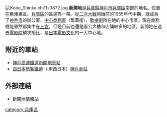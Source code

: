 {{Unreferenced|time=2019-12-07T00:01:42+00:00}}
[[File:Kobe_Shinkaichi11s3872.jpg|thumb]]
{{japanese|japanese=新開地|kana=しんかいち|romaji=Shinkaichi}}
'''新開地'''是[[兵庫縣|兵庫縣]][[神戶市|神戶市]][[兵庫區|兵庫區]]南部的地名。位置在舊湊東區、[[兵庫區|兵庫區]]的區邊界一帶。從[[二次大戰|二次大戰]]開始前的1955年代中期，就成為了[[神戶市|神戶市]]的辦公室、[[中心商務區|中心商務區]]（繁華街）、[[歡樂街|歡樂街]]所在地的中心市區。現在商務機能雖然都集中在[[三宮|三宮]]，但是目前也還是辦公大樓和店舖較多的地區。新開地在過去[[電影院|電影院]]鱗次櫛比，是[[日本電影文化|日本電影文化]]的一大中心地。

== 附近的車站 ==
*[[神戶高速鐵道|神戶高速鐵道]][[新開地車站|新開地車站]]
*[[西日本旅客鐵道|西日本旅客鐵道]]（JR西日本）[[神戶站_(兵庫縣)|神戶車站]]

== 外部連結 ==
* [http://www.shinkaichi.or.jp/ 新開地情報站] {{Wayback|url=http://www.shinkaichi.or.jp/ |date=20080413023413 }}

{{兵庫縣}}
{{日本小作品}}
[[category:兵庫區|category:兵庫區]]